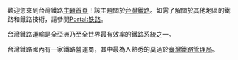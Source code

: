 歡迎您來到台灣鐵路[[Portal:首頁|主題首頁]]！該主題關於[[台灣鐵路|台灣鐵路]]。如需了解關於其他地區的鐵路和鐵路技術，請參閱[[Portal:铁路|Portal:铁路]]。

台灣鐵路運輸是全亞洲乃至全世界最有效率的鐵路系統之一。

台灣鐵路國內有一家鐵路營運商，其中最為人熟悉的莫過於[[臺灣鐵路管理局|臺灣鐵路管理局]]。